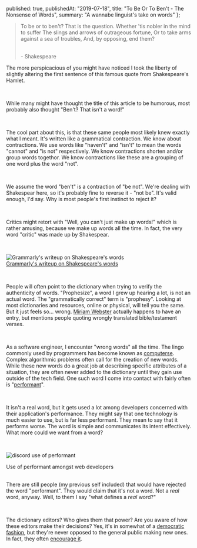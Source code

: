
  published: true,
  publishedAt: "2019-07-18",
  title: "To Be Or To Ben't - The Nonsense of Words",
  summary: "A wannabe linguist's take on words"
};


> To be or to ben't? That is the question. Whether 'tis nobler in the mind to suffer The slings and arrows of outrageous fortune, Or to take arms against a sea of troubles, And, by opposing, end them?
>
> <br /> - Shakespeare

The more perspicacious of you might have noticed I took the liberty of slightly altering the first sentence of this famous quote from Shakespeare's Hamlet.

<br />

While many might have thought the title of this article to be humorous, most probably also thought "Ben't? That isn't a word!"

<br />

The cool part about this, is that these same people most likely knew exactly what I meant. It's written like a grammatical contraction. We know about contractions. We use words like "haven't" and "isn't" to mean the words "cannot" and "is not" respectively. We know contractions shorten and/or group words togethor. We know contractions like these are a grouping of one word plus the word "not".

<br />

We assume the word "ben't" is a contraction of "be not". We're dealing with Shakespear here, so it's probably fine to reverse it - "not be". It's valid enough, I'd say. Why is most people's first instinct to reject it?

<br />

Critics might retort with "Well, you can't just make up words!" which is rather amusing, because we make up words all the time. In fact, the very word "critic" was made up by Shakespear.

<br />

![Grammarly's writeup on Shakespeare's words](https://contenthub-static.grammarly.com/blog/wp-content/uploads/2014/04/blog63.jpg)  
<a href="https://www.grammarly.com/blog/15-words-invented-by-shakespeare/" className="image-label">Grammarly's writeup on Shakespeare's words</a>

<br />

People will often point to the dictionary when trying to verify the authenticity of words. "Prophesize", a word I grew up hearing a lot, is not an actual word. The "grammatically correct" term is "prophesy". Looking at most dictionaries and resources, online or physical, will tell you the same. But it just feels so... wrong. [Miriam Webster](https://www.merriam-webster.com/dictionary/prophesize) actually happens to have an entry, but mentions people quoting wrongly translated bible/testament verses.

<br />

As a software engineer, I encounter "wrong words" all the time. The lingo commonly used by programmers has become known as [computerse](https://www.merriam-webster.com/dictionary/computerese). Complex algorithmic problems often call for the creation of new words. While these new words do a great job at describing specific attributes of a situation, they are often never added to the dictionary until they gain use outside of the tech field. One such word I come into contact with fairly often is "[performant](https://en.wiktionary.org/wiki/performant)".

<br />

It isn't a real word, but it gets used a lot among developers concerned with their application's performance. They might say that one technology is much easier to use, but is far less performant. They mean to say that it performs worse. The word is simple and communicates its intent effectively. What more could we want from a word?

<br />

![discord use of performant](https://i.imgur.com/k78WCwW.jpg)

<div className="image-label">Use of performant amongst web developers</div>

<br />

There are still people (my previous self included) that would have rejected the word "performant". They would claim that it's not a word. Not a _real_ word, anyway. Well, to them I say "what defines a _real_ word?"

<br />

The dictionary editors? Who gives them that power? Are you aware of how these editors make their decisions? Yes, it's in somewhat of a [democratic fashion](https://www.merriam-webster.com/help/faq-words-into-dictionary), but they're never opposed to the general public making new ones. In fact, they often [encourage it](https://www.ted.com/talks/erin_mckean_go_ahead_make_up_new_words).
